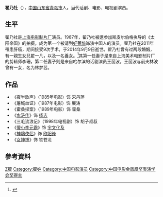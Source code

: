 {{expand|time=2014-09-17T02:48:49+00:00}}
{{Refimprove|time=2021-02-23T10:10:56+00:00}}
{{艺人
|图片     =  
|图片尺寸 = 250px
|图片简介 = 
|姓名     = 翟乃社
|类型     = 男演员
|原名     = 
|英文名   = 
|羅馬拼音 = Zhai Naishe
|国籍     = {{PRC}}
|民族     = [[汉族|汉族]]
|出生日期 = {{Birth date|1956|4|12}} 
|出生地点 = {{CHN}}[[山东省|山东省]][[青岛市|青岛市]]
|逝世日期 = {{Death date and age|2014|9|9|1956|4|1}}
|逝世地点 = {{CHN}}[[上海市|上海市]]
|职业     = [[演员|演员]] 
|语言     = [[汉语|汉语]]
|教育程度 = 北京电影学院表演系
|宗教信仰 = 共产主义
|配偶     = 李珊（1984-1990）<br/>王丽波（1997-2014）（夫丧）
|儿女     = 2
|活跃年代 = 1979年至2011年
|代表作   = 《[[水浒|水浒]]》<br />《[[夜半歌声|夜半歌声]]》 <br />《[[屠城血证|屠城血证]]》
|经纪公司 = 
|奖项     =  中国电影表演艺术学会第二届学会奖
|网站     = 
|IMDb     = 0790244
}}

'''翟乃社'''（{{bd|1956年|4月12日|2014年|9月9日|catIdx=Zhai,翟}}），[[中华人民共和国|中国]][[山东省|山东省]][[青岛市|青岛市]]人，当代话剧、电影、电视剧演员。

==生平==
翟乃社是[[上海电影制片厂|上海电影制片厂]]演员。1987年，翟乃社被邀参加斯皮尔伯格执导的《太阳帝国》的拍摄，成为第一个被请到[[好莱坞|好莱坞]]饰演中国人的演员。翟乃社在2011年罹患肝癌，期间接受9次手术，于2014年9月9日逝世。翟乃社曾有过两段婚姻，有一親生女兒翟一凡，以及一名養女。<ref>{{cite magazine|author=俞百鸣|title=匆忙的乃社|magazine=电影评介|year=1990|issue=07|doi=10.16583/j.cnki.52-1014/j.1990.07.021}}</ref>其第一任妻子是来自上海美术电影制片厂的剪辑师李珊，第二任妻子则是来自哈尔滨的话剧演员王丽波。王丽波与前夫林波曾有一女，名为林梦茜。

==作品==
* 《夜半歌声》（1985年电影）饰 宋丹萍
* 《屠城血证》（1987年电影）饰 展涛
* 《霍桑探案》（1989年电影）饰 霍桑
* 《[[水浒传_(1998年电视剧)|水浒传]]》饰 [[杨志|杨志]]
*《三毛流浪记》（1998年电视剧）饰 胡子叔叔
* 《[[傻小李元霸|傻小李元霸]]》饰 [[宇文化及|宇文化及]]
* 《[[神鵰俠侶_(2006年電視劇)|神鵰俠侶]]》饰 [[欧阳锋|欧阳锋]]
* 《[[女神捕_(2010年电视剧)|女神捕]]》饰 铁苍龙

==參考資料==
<references />

{{中国电影金凤凰奖}}
[[Category:青岛演员|Z翟]]
[[Category:翟姓|Category:翟姓]]
[[Category:中国电影演员|Category:中国电影演员]]
[[Category:中国电影金凤凰奖表演学会奖得主|Category:中国电影金凤凰奖表演学会奖得主]]